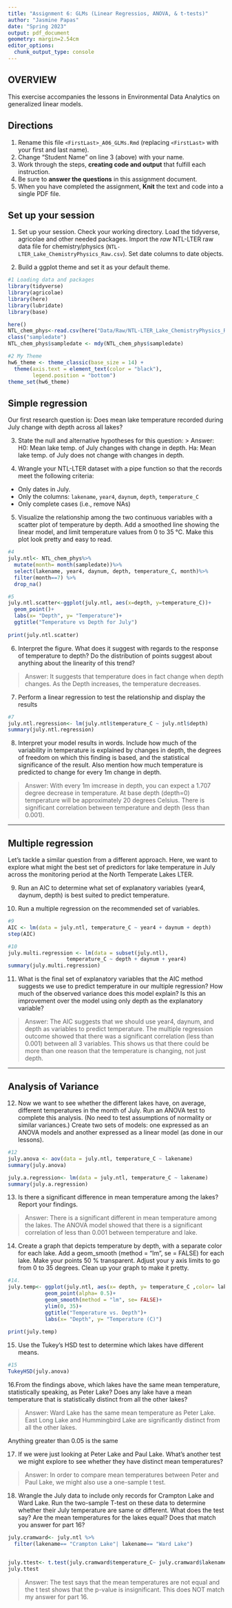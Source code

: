```yaml
---
title: "Assignment 6: GLMs (Linear Regressios, ANOVA, & t-tests)"
author: "Jasmine Papas"
date: "Spring 2023"
output: pdf_document
geometry: margin=2.54cm
editor_options: 
  chunk_output_type: console
---
```


## OVERVIEW

This exercise accompanies the lessons in Environmental Data Analytics on generalized linear models. 

## Directions
1. Rename this file `<FirstLast>_A06_GLMs.Rmd` (replacing `<FirstLast>` with your first and last name).
2. Change "Student Name" on line 3 (above) with your name.
3. Work through the steps, **creating code and output** that fulfill each instruction.
4. Be sure to **answer the questions** in this assignment document.
5. When you have completed the assignment, **Knit** the text and code into a single PDF file.


## Set up your session 
1. Set up your session. Check your working directory. Load the tidyverse, agricolae and other needed packages. Import the *raw* NTL-LTER raw data file for chemistry/physics (`NTL-LTER_Lake_ChemistryPhysics_Raw.csv`). Set date columns to date objects.

2. Build a ggplot theme and set it as your default theme.

```r
#1 Loading data and packages
library(tidyverse)
library(agricolae)
library(here)
library(lubridate)
library(base)

here()
NTL_chem_phys<-read.csv(here("Data/Raw/NTL-LTER_Lake_ChemistryPhysics_Raw.csv"), stringsAsFactors = TRUE)
class("sampledate")
NTL_chem_phys$sampledate <- mdy(NTL_chem_phys$sampledate)

#2 My Theme
hw6_theme <- theme_classic(base_size = 14) +
  theme(axis.text = element_text(color = "black"), 
        legend.position = "bottom")
theme_set(hw6_theme)

```

## Simple regression
Our first research question is: Does mean lake temperature recorded during July change with depth across all lakes?

3. State the null and alternative hypotheses for this question:
> Answer:
H0: Mean lake temp. of July changes with change in depth. 
Ha: Mean lake temp. of July does not change with changes in depth.


4.  Wrangle your NTL-LTER dataset with a pipe function so that the records meet the following criteria: 
 * Only dates in July. 
 * Only the columns: `lakename`, `year4`, `daynum`, `depth`, `temperature_C`
 * Only complete cases (i.e., remove NAs)

5. Visualize the relationship among the two continuous variables with a scatter plot of temperature by depth. Add a smoothed line showing the linear model, and limit temperature values from 0 to 35 °C. Make this plot look pretty and easy to read.

```r
#4
july.ntl<- NTL_chem_phys%>%
  mutate(month= month(sampledate))%>%
  select(lakename, year4, daynum, depth, temperature_C, month)%>%
  filter(month==7) %>% 
  drop_na()

#5 
july.ntl.scatter<-ggplot(july.ntl, aes(x=depth, y=temperature_C))+
  geom_point()+
  labs(x= "Depth", y= "Temperature")+
  ggtitle("Temperature vs Depth for July") 
  
print(july.ntl.scatter)


```


6. Interpret the figure. What does it suggest with regards to the response of temperature to depth? Do the distribution of points suggest about anything about the linearity of this trend?

> Answer: It suggests that temperature does in fact change when depth changes. As the Depth increases, the temperature decreases. 


7. Perform a linear regression to test the relationship and display the results

```r
#7
july.ntl.regression<- lm(july.ntl$temperature_C ~ july.ntl$depth)
summary(july.ntl.regression)


```


8. Interpret your model results in words. Include how much of the variability in temperature is explained by changes in depth, the degrees of freedom on which this finding is based, and the statistical significance of the result. Also mention how much temperature is predicted to change for every 1m change in depth. 

> Answer: With every 1m imcrease in depth, you can expect a 1.707 degree decrease in temperature. At base depth (depth=0) temperature will be approximately 20 degrees Celsius. There is significant correlation between temperature and depth (less than 0.001). 


---

## Multiple regression
Let's tackle a similar question from a different approach. Here, we want to explore what might the best set of predictors for lake temperature in July across the monitoring period at the North Temperate Lakes LTER. 


9. Run an AIC to determine what set of explanatory variables (year4, daynum, depth) is best suited to predict temperature.

10. Run a multiple regression on the recommended set of variables. 

```r
#9
AIC <- lm(data = july.ntl, temperature_C ~ year4 + daynum + depth)
step(AIC)

#10
july.multi.regression <- lm(data = subset(july.ntl), 
                   temperature_C ~ depth + daynum + year4)
summary(july.multi.regression)

```

11. What is the final set of explanatory variables that the AIC method suggests we use to predict temperature in our multiple regression? How much of the observed variance does this model explain? Is this an improvement over the model using only depth as the explanatory variable?

> Answer: 
The AIC suggests that we should use year4, daynum, and depth as variables to predict temperature. The multiple regression outcome showed that there was a significant correlation (less than 0.001) between all 3 variables. This shows us that there could be more than one reason that the temperature is changing, not just depth. 


---
## Analysis of Variance

12. Now we want to see whether the different lakes have, on average, different temperatures in the month of July. Run an ANOVA test to complete this analysis. (No need to test assumptions of normality or similar variances.) Create two sets of models: one expressed as an ANOVA models and another expressed as a linear model (as done in our lessons).

```r
#12
july.anova <- aov(data = july.ntl, temperature_C ~ lakename)
summary(july.anova)

july.a.regression<- lm(data = july.ntl, temperature_C ~ lakename)
summary(july.a.regression)
```

13. Is there a significant difference in mean temperature among the lakes? Report your findings. 

> Answer: There is a significant different in mean temperature among the lakes. The ANOVA model showed that there is a significant correlation of less than 0.001 between temperature and lake. 



14. Create a graph that depicts temperature by depth, with a separate color for each lake. Add a geom_smooth (method = "lm", se = FALSE) for each lake. Make your points 50 % transparent. Adjust your y axis limits to go from 0 to 35 degrees. Clean up your graph to make it pretty. 

```r
#14.
july.temp<- ggplot(july.ntl, aes(x= depth, y= temperature_C ,color= lakename))+
            geom_point(alpha= 0.5)+
            geom_smooth(method = "lm", se= FALSE)+
            ylim(0, 35)+
            ggtitle("Temperature vs. Depth")+
            labs(x= "Depth", y= "Temperature (C)")
  
print(july.temp)
```

15. Use the Tukey's HSD test to determine which lakes have different means.

```r
#15
TukeyHSD(july.anova)

```

16.From the findings above, which lakes have the same mean temperature, statistically speaking, as Peter Lake? Does any lake have a mean temperature that is statistically distinct from all the other lakes?

>Answer: 
Ward Lake has the same mean temperature as Peter Lake. East Long Lake and Hummingbird Lake are significantly distinct from all the other lakes.  

 Anything greater than 0.05 is the same

17. If we were just looking at Peter Lake and Paul Lake. What's another test we might explore to see whether they have distinct mean temperatures? 

>Answer: In order to compare mean temperatures between Peter and Paul Lake, we might also use a one-sample t test. 



18. Wrangle the July data to include only records for Crampton Lake and Ward Lake. Run the two-sample T-test on these data to determine whether their July temperature are same or different. What does the test say? Are the mean temperatures for the lakes equal? Does that match you answer for part 16?

```r
july.cramward<- july.ntl %>% 
  filter(lakename== "Crampton Lake"| lakename== "Ward Lake")


july.ttest<- t.test(july.cramward$temperature_C~ july.cramward$lakename)
july.ttest
```

>Answer: The test says that the mean temperatures are not equal and the t test shows that the p-value is insignificant. This does NOT match my answer for part 16. 
